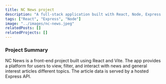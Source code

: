 ```yaml
---
title: NC News project
description: "A full-stack application built with React, Node, Express and Postres."
tags: ["React", "Express", "Node"]
image: "../images/nc-news.jpeg"
relatedPosts: []
relatedProjects: []
---
```


### Project Summary

NC News is a front-end project built using React and Vite. The app provides a platform for users to view, filter, and interact with news and general interest articles different topics. The article data is served by a hosted Express API.